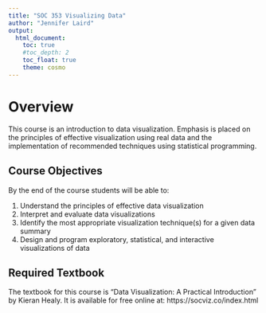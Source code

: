 ```yaml
---
title: "SOC 353 Visualizing Data"
author: "Jennifer Laird"
output: 
  html_document:
    toc: true
    #toc_depth: 2
    toc_float: true
    theme: cosmo
---
```


# Overview

This course is an introduction to data visualization. Emphasis is placed on the principles of effective visualization using real data and the implementation of recommended techniques using statistical programming. 

## Course Objectives

By the end of the course students will be able to: 

1. Understand the principles of effective data visualization
2. Interpret and evaluate data visualizations
3. Identify the most appropriate visualization technique(s) for a given data summary
4. Design and program exploratory, statistical, and interactive visualizations of data 

## Required Textbook

The textbook for this course is "Data Visualization: A Practical Introduction" by Kieran Healy. It is available for free online at: 
https://socviz.co/index.html



